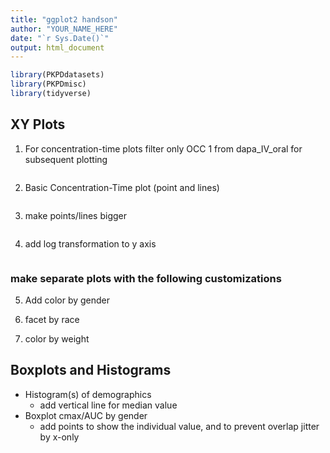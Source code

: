 ```yaml
---
title: "ggplot2 handson"
author: "YOUR_NAME_HERE"
date: "`r Sys.Date()`"
output: html_document
---
```


```r
library(PKPDdatasets)
library(PKPDmisc)
library(tidyverse)
```

## XY Plots

1) For concentration-time plots filter only OCC 1 from dapa_IV_oral for subsequent plotting

```r

```

2) Basic Concentration-Time plot (point and lines)

```r

```



3) make points/lines bigger
```r

```

4) add log transformation to y axis

```r

```

### make separate plots with the following customizations

5) Add color by gender

6) facet by race

7) color by weight


## Boxplots and Histograms

* Histogram(s) of demographics
  * add vertical line for median value 
* Boxplot cmax/AUC by gender
  * add points to show the individual value, and to prevent overlap jitter by x-only

